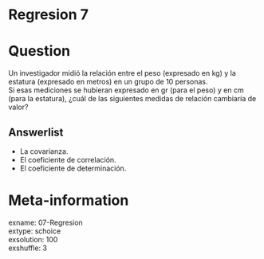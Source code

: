 # Regresion 7

Question
========
Un investigador midió la relación entre el peso (expresado en kg) y la estatura (expresado en metros) en un grupo de 10 personas.  
Si esas mediciones se hubieran expresado en gr (para el peso) y en cm (para la estatura), ¿cuál de las siguientes medidas de relación cambiaría de valor?

Answerlist
----------
* La covarianza.  
* El coeficiente de correlación.  
* El coeficiente de determinación.  


Meta-information
================
exname: 07-Regresion  
extype: schoice  
exsolution: 100  
exshuffle: 3  

